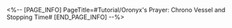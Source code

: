 <%-- [PAGE_INFO]
PageTitle=#Tutorial/Oronyx's Prayer: Chrono Vessel and Stopping Time#
[END_PAGE_INFO] --%>
{{Tutorial
|sort      = 635001
|title     = Oronyx's Prayer: Chrono Vessel and Stopping Time
|subtitle  = 
|type      = Adventure
|about     = 
|image1    = Tutorial Oronyx's Prayer Chrono Vessel and Stopping Time 1.png{{subst:void|<!--$UPLOAD:<<SpriteOutput/TutorialPic/TutorialPage_635001.png>-<Tutorial Oronyx's Prayer Chrono Vessel and Stopping Time 1.png>-<Tutorial Files>>-->}}
|text1     = The {{Color|h|nobold=1|Chrono Vessel}} is a temporal ritual tool crafted by Oronyx's priests. It {{Color|h|nobold=1|can cause objects}} able to be affected by Oronyx's Prayer {{Color|h|nobold=1|to enter a Time Stop state.}}
|image2    = Tutorial Oronyx's Prayer Chrono Vessel and Stopping Time 2.png{{subst:void|<!--$UPLOAD:<<SpriteOutput/TutorialPic/TutorialPage_635002.png>-<Tutorial Oronyx's Prayer Chrono Vessel and Stopping Time 2.png>-<Tutorial Files>>-->}}
|text2     = If you {{Color|h|nobold=1|break}} the Chrono Vessel, it will {{Color|h|nobold=1|create a Time Stopped zone}}. {{Color|h|nobold=1|Rewind the broken Chrono Vessel turns off the zone.}}
|image3    = Tutorial Oronyx's Prayer Chrono Vessel and Stopping Time 3.png{{subst:void|<!--$UPLOAD:<<SpriteOutput/TutorialPic/TutorialPage_635003.png>-<Tutorial Oronyx's Prayer Chrono Vessel and Stopping Time 3.png>-<Tutorial Files>>-->}}
|text3     = {{Color|h|nobold=1|Items in Rewind state will not be affected by the Time-Stopped zone.}}
|image4    = Tutorial Oronyx's Prayer Chrono Vessel and Stopping Time 4.png{{subst:void|<!--$UPLOAD:<<SpriteOutput/TutorialPic/TutorialPage_635004.png>-<Tutorial Oronyx's Prayer Chrono Vessel and Stopping Time 4.png>-<Tutorial Files>>-->}}
|text4     = {{Color|h|nobold=1|Manually interrupt rewinding}} to control when an object enters stasis. {{Color|h|nobold=1|Tap the Rewind button again to interrupt the Rewinding during enhanced prayer mode.}}
|image5    = Tutorial Oronyx's Prayer Chrono Vessel and Stopping Time 5.png{{subst:void|<!--$UPLOAD:<<SpriteOutput/TutorialPic/TutorialPage_633301.png>-<Tutorial Oronyx's Prayer Chrono Vessel and Stopping Time 5.png>-<Tutorial Files>>-->}}
|text5     = Hint: Some characters' Techniques can also trigger Time Stop, such as {{Color|h|nobold=1|Trailblazer (Path of Remembrance)}} and others.
}}